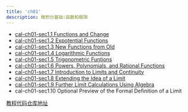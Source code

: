 ```yaml
---
title: 'ch01'
description: 微积分基础:函数和极限
---
```




- [cal-ch01-sec1.1 Functions and Change](https://phpsmarter.github.io/plutonote/calculuswitjulia/ch01/cal-ch01-sec1.1.html)
- [cal-ch01-sec1.2 Expotential Functions](https://phpsmarter.github.io/plutonote/calculuswitjulia/ch01/cal-ch01-sec1.2.html)
- [cal-ch01-sec1.3 New Functions from Old](https://phpsmarter.github.io/plutonote/calculuswitjulia/ch01/cal-ch01-sec1.3.html)
- [cal-ch01-sec1.4 Logarithmic Functions ](https://phpsmarter.github.io/plutonote/calculuswitjulia/ch01/cal-ch01-sec1.4.html)
- [cal-ch01-sec1.5 Trigonometric Funtions](https://phpsmarter.github.io/plutonote/calculuswitjulia/ch01/cal-ch01-sec1.5.html) 
- [cal-ch01-sec1.6 Powers, Polynomials, and Rational Functions](https://phpsmarter.github.io/plutonote/calculuswitjulia/ch01/cal-ch01-sec1.6.html)
- [cal-ch01-sec1.7 Introduction to Limits and Continuity](https://phpsmarter.github.io/plutonote/calculuswitjulia/ch01/cal-ch01-sec1.7.html)
- [cal-ch01-sec1.8 Extending the Idea of a Limit ](https://phpsmarter.github.io/plutonote/calculuswitjulia/ch01/cal-ch01-sec1.8.html)
- [cal-ch01-sec1.9 Further Limit Calculations Using Algebra](https://phpsmarter.github.io/plutonote/calculuswitjulia/ch01/cal-ch01-sec1.9.html) 
- cal-ch01-sec1.10 Optional Preview of the Formal Definition of a Limit

[教程代码仓库地址](https://github.com/phpsmarter/plutonote/tree/main/calculuswitjulia/ch01)